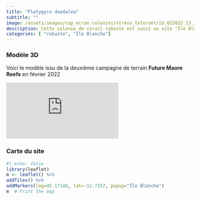 ```yaml
---
title: "Platygyra daedalea"
subtitle: ""
image: /assets/images/cap_ecran_colonies/stress_tolerant/ib_022022_13.jpg
description: Cette colonie de corail robuste est suivi au site "Île Blanche"
categories: [ "robuste", "Île Blanche"]
---
```

### Modèle 3D

Voici le modèle issu de la deuxième campagne de terrain __Future Maore Reefs__ en février 2022

<div class="resp-container"> <iframe class="resp-content" title="Platygyra daedalea" frameborder="0" allowfullscreen mozallowfullscreen="true" webkitallowfullscreen="true" allow="autoplay; fullscreen; xr-spatial-tracking" xr-spatial-tracking execution-while-out-of-viewport execution-while-not-rendered web-share src="https://api.sketchfab.com/models/2984f5a169bc4a70b42958de6baf16ad/embed?autostart=1&annotations_visible=0&preload=1&ui_infos=0&ui_inspector=0&ui_watermark_link=0&ui_watermark=0&ui_settings=0"> </iframe> </div>
### Carte du site
```r
#| echo: false
library(leaflet)
m <- leaflet() %>%
addTiles() %>% 
addMarkers(lng=45.17146, lat=-12.7157, popup="Île Blanche")
m  # Print the map
```

